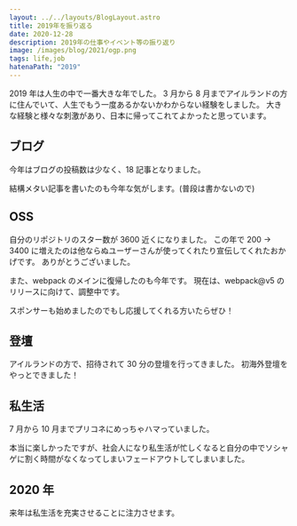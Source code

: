 ```yaml
---
layout: ../../layouts/BlogLayout.astro
title: 2019年を振り返る
date: 2020-12-28
description: 2019年の仕事やイベント等の振り返り
image: /images/blog/2021/ogp.png
tags: life,job
hatenaPath: "2019"
---
```



<OG url="https://blog.hiroppy.me/entry/2018" />

2019 年は人生の中で一番大きな年でした。
3 月から 8 月までアイルランドの方に住んでいて、人生でもう一度あるかないかわからない経験をしました。
大きな経験と様々な刺激があり、日本に帰ってこれてよかったと思っています。

<OG url="https://blog.hiroppy.me/entry/2019/09/05/110756" />

## ブログ

今年はブログの投稿数は少なく、18 記事となりました。

結構メタい記事を書いたのも今年な気がします。(普段は書かないので)

<OG url="https://blog.hiroppy.me/entry/2019/07/30/102311" />

## OSS

自分のリポジトリのスター数が 3600 近くになりました。
この年で 200 -> 3400 に増えたのは他ならぬユーザーさんが使ってくれたり宣伝してくれたおかげです。
ありがとうございました。

<OG url="https://github.com/hiroppy/fusuma" />

また、webpack のメインに復帰したのも今年です。
現在は、webpack@v5 のリリースに向けて、調整中です。

スポンサーも始めましたのでもし応援してくれる方いたらぜひ！

<OG url="https://github.com/sponsors/hiroppy" />

## 登壇

アイルランドの方で、招待されて 30 分の登壇を行ってきました。
初海外登壇をやっとできました！

<OG url="https://blog.hiroppy.me/entry/first-speech-abroad" />

## 私生活

7 月から 10 月までプリコネにめっちゃハマっていました。

<OG url="https://blog.hiroppy.me/entry/first-social-game" />

本当に楽しかったですが、社会人になり私生活が忙しくなると自分の中でソシャゲに割く時間がなくなってしまいフェードアウトしてしまいました。

## 2020 年

来年は私生活を充実させることに注力させます。
